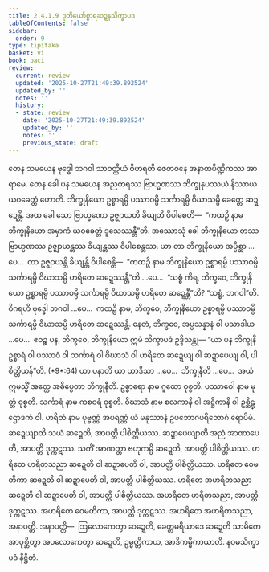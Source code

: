 ```yaml
---
title: 2.4.1.9 ဒုတိယော်စ္စာရဆဍ္ဍနသိက္ခာပဒ
tableOfContents: false
sidebar:
  order: 9
type: tipitaka
basket: vi
book: paci
review:
  current: review
  updated: '2025-10-27T21:49:39.892524'
  updated_by: ''
  notes: ''
  history:
  - state: review
    date: '2025-10-27T21:49:39.892524'
    updated_by: ''
    notes: ''
    previous_state: draft
---
```



<ReviewStatus review={frontmatter.review} showDetails={true} />

<HypothesisAnnotation frontmatter={frontmatter} />

<DynamicBreadcrumb />

<Division number="828" book="paci" e="ch" v="2" p="349">

<Paragraph number="2649" book="paci">
တေန သမယေန ဗုဒ္ဓေါ ဘဂဝါ သာဝတ္ထိယံ ဝိဟရတိ ဇေတဝနေ အနာထပိဏ္ဍိကဿ အာရာမေ. တေန ခေါ ပန သမယေန အညတရဿ ဗြာဟ္မဏဿ ဘိက္ခုနုပဿယံ နိဿာယ ယဝခေတ္တံ ဟောတိ. ဘိက္ခုနိယော ဥစ္စာရမ္ပိ ပဿာဝမ္ပိ သင်္ကာရမ္ပိ ဝိဃာသမ္ပိ ခေတ္တေ ဆဍ္ဍေန္တိ. အထ ခေါ သော ဗြာဟ္မဏော ဥဇ္ဈာယတိ ခိယျတိ ဝိပါစေတိ—  “ကထဉှိ နာမ ဘိက္ခုနိယော အမှာကံ ယဝခေတ္တံ ဒူသေဿန္တီ”တိ.
</Paragraph>

<Paragraph number="2650" book="paci">
အဿောသုံ ခေါ ဘိက္ခုနိယော တဿ ဗြာဟ္မဏဿ ဥဇ္ဈာယန္တဿ ခိယျန္တဿ ဝိပါစေန္တဿ. ယာ တာ ဘိက္ခုနိယော အပ္ပိစ္ဆာ …ပေ…  တာ ဥဇ္ဈာယန္တိ ခိယျန္တိ ဝိပါစေန္တိ—  “ကထဉှိ နာမ ဘိက္ခုနိယော ဥစ္စာရမ္ပိ ပဿာဝမ္ပိ သင်္ကာရမ္ပိ ဝိဃာသမ္ပိ ဟရိတေ ဆဍ္ဍေဿန္တီ”တိ …ပေ…  “သစ္စံ ကိရ, ဘိက္ခဝေ, ဘိက္ခုနိယော ဥစ္စာရမ္ပိ ပဿာဝမ္ပိ သင်္ကာရမ္ပိ ဝိဃာသမ္ပိ ဟရိတေ ဆဍ္ဍေန္တီ”တိ? “သစ္စံ, ဘဂဝါ”တိ. ဝိဂရဟိ ဗုဒ္ဓေါ ဘဂဝါ …ပေ…  ကထဉှိ နာမ, ဘိက္ခဝေ, ဘိက္ခုနိယော ဥစ္စာရမ္ပိ ပဿာဝမ္ပိ သင်္ကာရမ္ပိ ဝိဃာသမ္ပိ ဟရိတေ ဆဍ္ဍေဿန္တိ. နေတံ, ဘိက္ခဝေ, အပ္ပသန္နာနံ ဝါ ပသာဒါယ …ပေ…  ဧဝဉ္စ ပန, ဘိက္ခဝေ, ဘိက္ခုနိယော ဣမံ သိက္ခာပဒံ ဥဒ္ဒိသန္တု—
</Paragraph>

</Division>
<Division number="829" book="paci" e="ch" v="2" p="349">

<Paragraph number="2651" book="paci">
<Emphasis>“ယာ ပန ဘိက္ခုနီ ဥစ္စာရံ ဝါ ပဿာဝံ ဝါ သင်္ကာရံ ဝါ ဝိဃာသံ ဝါ ဟရိတေ ဆဍ္ဍေယျ ဝါ ဆဍ္ဍာပေယျ ဝါ, ပါစိတ္တိယန်”</Emphasis>တိ. (*9*:<Emphasis>64</Emphasis>)
</Paragraph>

</Division>
<Division number="830" book="paci" e="ch" v="2" p="349">

<Paragraph number="2652" book="paci">
<Emphasis>ယာ ပနာ</Emphasis>တိ ယာ ယာဒိသာ …ပေ…  <Emphasis>ဘိက္ခုနီ</Emphasis>တိ …ပေ…  အယံ ဣမသ္မိံ အတ္ထေ အဓိပ္ပေတာ ဘိက္ခုနီတိ.
</Paragraph>

<Paragraph number="2653" book="paci">
<Emphasis>ဥစ္စာရော</Emphasis> နာမ ဂူထော ဝုစ္စတိ. <Emphasis>ပဿာဝေါ</Emphasis> နာမ မုတ္တံ ဝုစ္စတိ.
</Paragraph>

<Paragraph number="2654" book="paci">
<Emphasis>သင်္ကာရံ</Emphasis> နာမ ကစဝရံ ဝုစ္စတိ.
</Paragraph>

<Paragraph number="2655" book="paci">
<Emphasis>ဝိဃာသံ</Emphasis> နာမ စလကာနိ ဝါ အဋ္ဌိကာနိ ဝါ ဥစ္ဆိဋ္ဌောဒကံ ဝါ.
</Paragraph>

<Paragraph number="2656" book="paci">
<Emphasis>ဟရိတံ</Emphasis> နာမ ပုဗ္ဗဏ္ဏံ အပရဏ္ဏံ ယံ မနုဿာနံ ဥပဘောဂပရိဘောဂံ ရောပိမံ.
</Paragraph>

<Paragraph number="2657" book="paci">
<Emphasis>ဆဍ္ဍေယျာ</Emphasis>တိ သယံ ဆဍ္ဍေတိ, အာပတ္တိ ပါစိတ္တိယဿ.
</Paragraph>

<Paragraph number="2658" book="paci">
<Emphasis>ဆဍ္ဍာပေယျာ</Emphasis>တိ အညံ အာဏာပေတိ, အာပတ္တိ ဒုက္ကဋဿ. သကိံ အာဏတ္တာ ဗဟုကမ္ပိ ဆဍ္ဍေတိ, အာပတ္တိ ပါစိတ္တိယဿ.
</Paragraph>

</Division>
<Division number="831" book="paci" e="ch" v="2" p="349">

<Paragraph number="2659" book="paci">
ဟရိတေ ဟရိတသညာ ဆဍ္ဍေတိ ဝါ ဆဍ္ဍာပေတိ ဝါ, အာပတ္တိ ပါစိတ္တိယဿ. ဟရိတေ ဝေမတိကာ ဆဍ္ဍေတိ ဝါ ဆဍ္ဍာပေတိ ဝါ, အာပတ္တိ ပါစိတ္တိယဿ. ဟရိတေ အဟရိတသညာ ဆဍ္ဍေတိ ဝါ ဆဍ္ဍာပေတိ ဝါ, အာပတ္တိ ပါစိတ္တိယဿ.
</Paragraph>

<Paragraph number="2660" book="paci">
အဟရိတေ ဟရိတသညာ, အာပတ္တိ ဒုက္ကဋဿ. အဟရိတေ ဝေမတိကာ, အာပတ္တိ ဒုက္ကဋဿ. အဟရိတေ အဟရိတသညာ, အနာပတ္တိ.
</Paragraph>

</Division>
<Division number="832" book="paci" e="ch" v="2" p="350">

<Paragraph number="2661" book="paci">
အနာပတ္တိ—  ဩလောကေတွာ ဆဍ္ဍေတိ, ခေတ္တမရိယာဒေ ဆဍ္ဍေတိ သာမိကေ အာပုစ္ဆိတွာ အပလောကေတွာ ဆဍ္ဍေတိ, ဥမ္မတ္တိကာယ, အာဒိကမ္မိကာယာတိ.

</Paragraph>
</Division>

<Paragraph number="2662" type="center" book="paci">
နဝမသိက္ခာပဒံ နိဋ္ဌိတံ.
</Paragraph>
